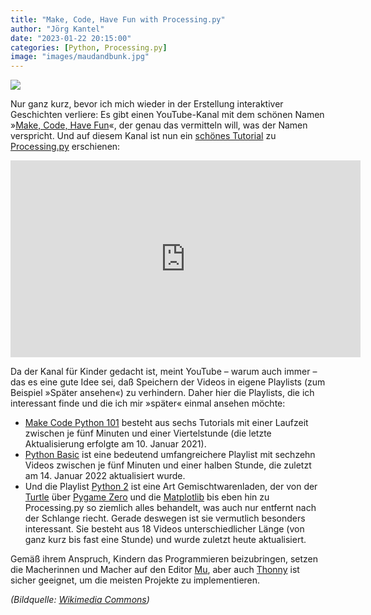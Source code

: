 ```yaml
---
title: "Make, Code, Have Fun with Processing.py"
author: "Jörg Kantel"
date: "2023-01-22 20:15:00"
categories: [Python, Processing.py]
image: "images/maudandbunk.jpg"
---
```


[![](images/maudandbunk-b.jpg)](https://upload.wikimedia.org/wikipedia/commons/thumb/6/63/And_His_Name_Was_Bunk_%281907-08-25%29.jpg/1024px-And_His_Name_Was_Bunk_%281907-08-25%29.jpg)

Nur ganz kurz, bevor ich mich wieder in der Erstellung interaktiver Geschichten verliere: Es gibt einen YouTube-Kanal mit dem schönen Namen »[Make, Code, Have Fun](https://www.youtube.com/@makecodehavefun3165)«, der genau das vermitteln will, was der Namen verspricht. Und auf diesem Kanal ist nun ein [schönes Tutorial](https://www.youtube.com/watch?v=ocJz8jVHElo) zu [Processing.py](http://cognitiones.kantel-chaos-team.de/programmierung/creativecoding/processing/processingpy.html) erschienen:

<iframe width="560" height="315" src="https://www.youtube.com/embed/ocJz8jVHElo" title="YouTube video player" frameborder="0" allow="accelerometer; autoplay; clipboard-write; encrypted-media; gyroscope; picture-in-picture; web-share" allowfullscreen></iframe>

Da der Kanal für Kinder gedacht ist, meint YouTube -- warum auch immer -- das es eine gute Idee sei, daß Speichern der Videos in eigene Playlists (zum Beispiel »Später ansehen«) zu verhindern. Daher hier die Playlists, die ich interessant finde und die ich mir »später« einmal ansehen möchte:

 - [Make Code Python 101](https://www.youtube.com/playlist?list=PLRra2bvSiwAgn_nJMuoyKgC6KVjwS3xbs) besteht aus sechs Tutorials mit einer Laufzeit zwischen je fünf Minuten und einer Viertelstunde (die letzte Aktualisierung erfolgte am 10. Januar 2021).
 - [Python Basic](https://www.youtube.com/playlist?list=PLRra2bvSiwAi_QmKgpFoQPsfW427hu8vm) ist eine bedeutend umfangreichere Playlist mit sechzehn Videos zwischen je fünf Minuten und einer halben Stunde, die zuletzt am 14. Januar 2022 aktualisiert wurde.
 - Und die Playlist [Python 2](https://www.youtube.com/playlist?list=PLRra2bvSiwAjWphcXw47cCQQHIKYjrhif) ist eine Art Gemischtwarenladen, der von der [Turtle](http://cognitiones.kantel-chaos-team.de/programmierung/python/turtlepython.html) über [Pygame Zero](http://cognitiones.kantel-chaos-team.de/multimedia/spieleprogrammierung/pygamezero.html) und die [Matplotlib](http://cognitiones.kantel-chaos-team.de/programmierung/python/matplotlib.html) bis eben hin zu Processing.py so ziemlich alles behandelt, was auch nur entfernt nach der Schlange riecht. Gerade deswegen ist sie vermutlich besonders interessant. Sie besteht aus 18 Videos unterschiedlicher Länge (von ganz kurz bis fast eine Stunde) und wurde zuletzt heute aktualisiert.
 
 Gemäß ihrem Anspruch, Kindern das Programmieren beizubringen, setzen die Macherinnen und Macher auf den Editor [Mu](http://cognitiones.kantel-chaos-team.de/programmierung/python/mu.html), aber auch [Thonny](http://cognitiones.kantel-chaos-team.de/programmierung/python/thonny.html) ist sicher geeignet, um die meisten Projekte zu implementieren.

*(Bildquelle: [Wikimedia Commons](https://commons.wikimedia.org/wiki/File:And_His_Name_Was_Bunk_(1907-08-25).jpg))*